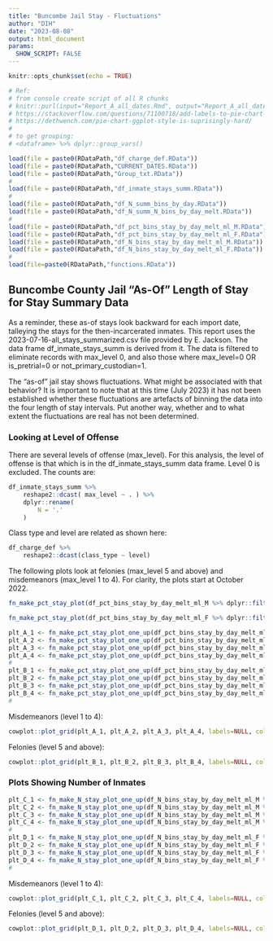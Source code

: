 ---
title: "Buncombe Jail Stay - Fluctuations"
author: "DIH"
date: "2023-08-08"
output: html_document
params:
  SHOW_SCRIPT: FALSE
---

```{r setup, include=FALSE}
knitr::opts_chunk$set(echo = TRUE)
```
```{r, echo=FALSE}
# Ref:
# from console create script of all R chunks
# knitr::purl(input="Report_A_all_dates.Rmd", output="Report_A_all_dates_script.r", documentation=0)
# https://stackoverflow.com/questions/71100718/add-labels-to-pie-chart-ggplot2-after-specifying-factor-orders
# https://dethwench.com/pie-chart-ggplot-style-is-suprisingly-hard/
#
# to get grouping:
# <dataframe> %>% dplyr::group_vars()
```

<!-- This program does NOT generate any data. It reads extant RData files. This allows tweaking of plots etc without the need to regenerate data. -->

```{r, message=FALSE, warning=FALSE, echo=params$SHOW_SCRIPT}
load(file = paste0(RDataPath,"df_charge_def.RData"))
load(file = paste0(RDataPath,"CURRENT_DATES.RData"))
load(file = paste0(RDataPath,"Group_txt.RData"))
#
load(file = paste0(RDataPath,"df_inmate_stays_summ.RData"))
#
load(file = paste0(RDataPath,"df_N_summ_bins_by_day.RData"))
load(file = paste0(RDataPath,"df_N_summ_N_bins_by_day_melt.RData"))
#
load(file = paste0(RDataPath,"df_pct_bins_stay_by_day_melt_ml_M.RData"))
load(file = paste0(RDataPath,"df_pct_bins_stay_by_day_melt_ml_F.RData"))
load(file = paste0(RDataPath,"df_N_bins_stay_by_day_melt_ml_M.RData"))
load(file = paste0(RDataPath,"df_N_bins_stay_by_day_melt_ml_F.RData"))
#
load(file=paste0(RDataPath,"functions.RData"))
```

## Buncombe County Jail "As-Of" Length of Stay for Stay Summary Data 
  
As a reminder, these as-of stays look backward for each import date, talleying the stays for the then-incarcerated inmates. This report uses the 2023-07-16-all_stays_summarized.csv file provided by E. Jackson. The data frame df_inmate_stays_summ is derived from it. The data is filtered to eliminate records with max_level 0, and also those where max_level=0 OR is_pretrial=0 or not_primary_custodian=1.
  
The "as-of" jail stay shows fluctuations. What might be associated with that behavior? It is important to note that at this time (July 2023) it has not been established whether these fluctuations are artefacts of binning the data into the four length of stay intervals. Put another way, whether and to what extent the fluctuations are real has not been determined.  
  
### Looking at Level of Offense  
  
There are several levels of offense (max_level). For this analysis, the level of offense is that which is in the df_inmate_stays_summ data frame. Level 0 is excluded. The counts are:  
  
```{r, echo=FALSE, warning=FALSE, message=FALSE}
df_inmate_stays_summ %>%
	reshape2::dcast( max_level ~ . ) %>%
	dplyr::rename(
		N = '.'
	)
```
  
Class type and level are related as shown here:  
```{r, echo=FALSE, warning=FALSE, message=FALSE}
df_charge_def %>% 
	reshape2::dcast(class_type ~ level)
```
  
The following plots look at felonies (max_level 5 and above) and misdemeanors (max_level 1 to 4). For clarity, the plots start at October 2022.  
  
```{r, echo=FALSE, message=FALSE, warning=FALSE, fig.height=10, fig.width=11}
fn_make_pct_stay_plot(df_pct_bins_stay_by_day_melt_ml_M %>% dplyr::filter(as_of_date >= "2022-10-01"), "A. Misdemeanors:",60)
```
```{r, echo=FALSE, message=FALSE, warning=FALSE, fig.height=10, fig.width=11}
fn_make_pct_stay_plot(df_pct_bins_stay_by_day_melt_ml_F %>% dplyr::filter(as_of_date >= "2022-10-01"), "B. Felonies:",60)
```
  
<!-- These are rather jumbled, so I present them individually. -->
  
```{r, echo=FALSE, message=FALSE, warning=FALSE}
plt_A_1 <- fn_make_pct_stay_plot_one_up(df_pct_bins_stay_by_day_melt_ml_M %>% dplyr::filter(as_of_date>="2022-10-01"),1,60)
plt_A_2 <- fn_make_pct_stay_plot_one_up(df_pct_bins_stay_by_day_melt_ml_M %>% dplyr::filter(as_of_date>="2022-10-01"),2,60)
plt_A_3 <- fn_make_pct_stay_plot_one_up(df_pct_bins_stay_by_day_melt_ml_M %>% dplyr::filter(as_of_date>="2022-10-01"),3,60)
plt_A_4 <- fn_make_pct_stay_plot_one_up(df_pct_bins_stay_by_day_melt_ml_M %>% dplyr::filter(as_of_date>="2022-10-01"),4,60)
#
plt_B_1 <- fn_make_pct_stay_plot_one_up(df_pct_bins_stay_by_day_melt_ml_F %>% dplyr::filter(as_of_date>="2022-10-01"),1,60)
plt_B_2 <- fn_make_pct_stay_plot_one_up(df_pct_bins_stay_by_day_melt_ml_F %>% dplyr::filter(as_of_date>="2022-10-01"),2,60)
plt_B_3 <- fn_make_pct_stay_plot_one_up(df_pct_bins_stay_by_day_melt_ml_F %>% dplyr::filter(as_of_date>="2022-10-01"),3,60)
plt_B_4 <- fn_make_pct_stay_plot_one_up(df_pct_bins_stay_by_day_melt_ml_F %>% dplyr::filter(as_of_date>="2022-10-01"),4,60)
#
```
  
Misdemeanors (level 1 to 4):  
  
```{r, echo=FALSE, message=FALSE, warning=FALSE, fig.height=10, fig.width=11}
cowplot::plot_grid(plt_A_1, plt_A_2, plt_A_3, plt_A_4, labels=NULL, cols=2)
```
  
Felonies (level 5 and above):  
  
```{r, echo=FALSE, message=FALSE, warning=FALSE, fig.height=10, fig.width=11}
cowplot::plot_grid(plt_B_1, plt_B_2, plt_B_3, plt_B_4, labels=NULL, cols=2)
```
  
### Plots Showing Number of Inmates  
  
```{r, echo=FALSE, message=FALSE, warning=FALSE}
plt_C_1 <- fn_make_N_stay_plot_one_up(df_N_bins_stay_by_day_melt_ml_M %>% dplyr::filter(as_of_date>="2022-10-01"),40,1,"Misdemeanors")
plt_C_2 <- fn_make_N_stay_plot_one_up(df_N_bins_stay_by_day_melt_ml_M %>% dplyr::filter(as_of_date>="2022-10-01"),40,2,"Misdemeanors")
plt_C_3 <- fn_make_N_stay_plot_one_up(df_N_bins_stay_by_day_melt_ml_M %>% dplyr::filter(as_of_date>="2022-10-01"),40,3,"Misdemeanors")
plt_C_4 <- fn_make_N_stay_plot_one_up(df_N_bins_stay_by_day_melt_ml_M %>% dplyr::filter(as_of_date>="2022-10-01"),40,4,"Misdemeanors")
#
plt_D_1 <- fn_make_N_stay_plot_one_up(df_N_bins_stay_by_day_melt_ml_F %>% dplyr::filter(as_of_date>="2022-10-01"),100,1,"Felonies")
plt_D_2 <- fn_make_N_stay_plot_one_up(df_N_bins_stay_by_day_melt_ml_F %>% dplyr::filter(as_of_date>="2022-10-01"),100,2,"Felonies")
plt_D_3 <- fn_make_N_stay_plot_one_up(df_N_bins_stay_by_day_melt_ml_F %>% dplyr::filter(as_of_date>="2022-10-01"),100,3,"Felonies")
plt_D_4 <- fn_make_N_stay_plot_one_up(df_N_bins_stay_by_day_melt_ml_F %>% dplyr::filter(as_of_date>="2022-10-01"),100,4,"Felonies")
#
```

Misdemeanors (level 1 to 4):  
  
```{r, echo=FALSE, message=FALSE, warning=FALSE, fig.height=10, fig.width=11}
cowplot::plot_grid(plt_C_1, plt_C_2, plt_C_3, plt_C_4, labels=NULL, cols=2)
```
  
Felonies (level 5 and above):  
  
```{r, echo=FALSE, message=FALSE, warning=FALSE, fig.height=10, fig.width=11}
cowplot::plot_grid(plt_D_1, plt_D_2, plt_D_3, plt_D_4, labels=NULL, cols=2)
```
  
